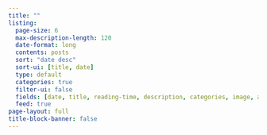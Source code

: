 ```yaml
---
title: ""
listing:
  page-size: 6
  max-description-length: 120
  date-format: long
  contents: posts
  sort: "date desc"
  sort-ui: [title, date]
  type: default
  categories: true
  filter-ui: false
  fields: [date, title, reading-time, description, categories, image, author]
  feed: true
page-layout: full
title-block-banner: false
---
```

